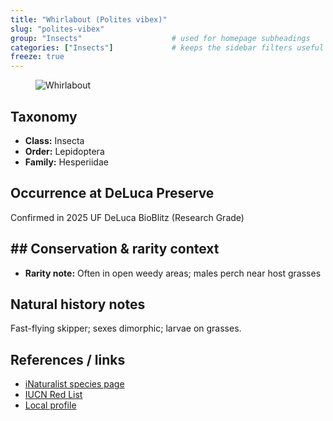 ```yaml
---
title: "Whirlabout (Polites vibex)"
slug: "polites-vibex"
group: "Insects"                    # used for homepage subheadings
categories: ["Insects"]             # keeps the sidebar filters useful
freeze: true
---
```


<figure class="species-figure">
  <img src="https://static.inaturalist.org/photos/309879111/medium.jpg" alt="Whirlabout" class="species-photo" />
  
</figure>

## Taxonomy
- **Class:** Insecta
- **Order:** Lepidoptera
- **Family:** Hesperiidae

## Occurrence at DeLuca Preserve
Confirmed in 2025 UF DeLuca BioBlitz (Research Grade)

## Conservation & rarity context
- 
- **Rarity note:** Often in open weedy areas; males perch near host grasses

## Natural history notes
Fast-flying skipper; sexes dimorphic; larvae on grasses.

## References / links
- [iNaturalist species page](https://www.inaturalist.org/taxa/179855-Polites-vibex)
- [IUCN Red List](NA)
- [Local profile](NA)
